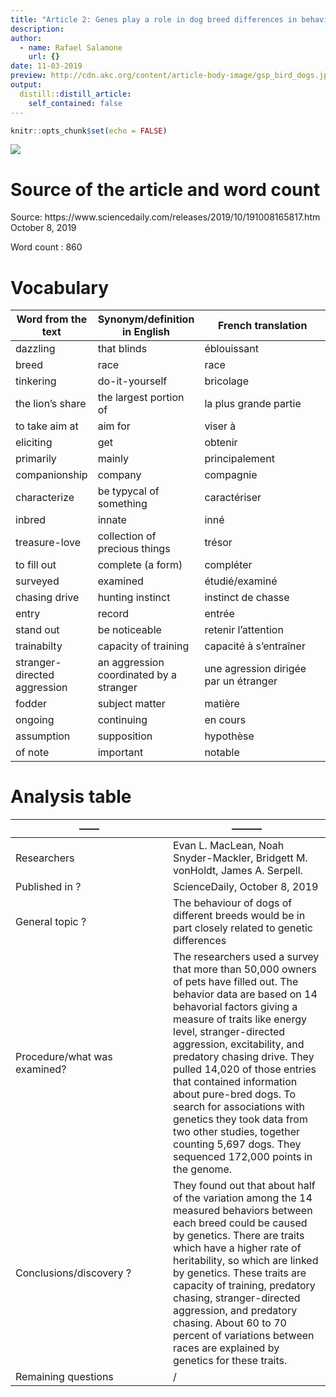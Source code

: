 ```yaml
---
title: "Article 2: Genes play a role in dog breed differences in behavior"
description: 
author:
  - name: Rafael Salamone
    url: {}
date: 11-03-2019
preview: http://cdn.akc.org/content/article-body-image/gsp_bird_dogs.jpg
output:
  distill::distill_article:
    self_contained: false
---
```


```r
knitr::opts_chunk$set(echo = FALSE)
```



![](http://cdn.akc.org/content/article-body-image/gsp_bird_dogs.jpg) 

# Source of the article and word count

Source: https://www.sciencedaily.com/releases/2019/10/191008165817.htm October 8, 2019

Word count : 860

# Vocabulary 
Word from the text | Synonym/definition in English | French translation
------------- | -------------|---------------------------------------------
dazzling| that blinds | éblouissant
breed | race | race
tinkering | do-it-yourself | bricolage
the lion's share | the largest portion of | la plus grande partie
to take aim at | aim for | viser à 
eliciting | get | obtenir 
primarily | mainly | principalement 
companionship | company | compagnie 
characterize | be typycal of something | caractériser
inbred | innate | inné
treasure-love | collection of precious things | trésor 
to fill out | complete (a form) | compléter 
surveyed | examined | étudié/examiné
chasing drive | hunting instinct | instinct de chasse
entry | record | entrée
stand out | be noticeable | retenir l'attention 
trainabilty | capacity of training | capacité à s'entraîner
stranger-directed aggression| an aggression coordinated by a stranger | une agression dirigée par un étranger
fodder | subject matter | matière 
ongoing | continuing | en cours
assumption | supposition | hypothèse
of note | important | notable
# Analysis table

------        | ---------
------------- | -------------
| Researchers | Evan L. MacLean, Noah Snyder-Mackler, Bridgett M. vonHoldt, James A. Serpell.
| Published in ? | ScienceDaily, October 8, 2019
| General topic ? | The behaviour of dogs of different breeds would be in part closely related to genetic differences 
| Procedure/what was examined? | The researchers used a survey that more than 50,000 owners of pets have filled out. The behavior data are based on 14 behavorial factors giving a measure of traits like energy level, stranger-directed aggression, excitability, and predatory chasing drive. They pulled 14,020 of those entries that contained information about pure-bred dogs. To search for associations with genetics they took data from two other studies, together counting 5,697 dogs. They sequenced 172,000 points in the genome.
| Conclusions/discovery ? |  They found out that about half of the variation among the 14 measured behaviors between each breed could be caused by genetics. There are traits which have a higher rate of heritability, so which are linked by genetics. These traits are capacity of training, predatory chasing, stranger-directed aggression, and predatory chasing. About 60 to 70 percent of variations between races are explained by genetics for these traits.
| Remaining questions | / 
